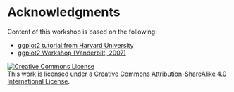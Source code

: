 # Acknowledgments

Content of this workshop is based on the following:

- [ggplot2 tutorial from Harvard University](http://tutorials.iq.harvard.edu/R/Rgraphics/Rgraphics.html)
- [ggplot2 Workshop (Vanderbilt, 2007)](http://ggplot2.org/resources/2007-vanderbilt.pdf)

<a rel="license" href="http://creativecommons.org/licenses/by-sa/4.0/"><img alt="Creative Commons License" style="border-width:0" src="https://i.creativecommons.org/l/by-sa/4.0/88x31.png" /></a><br />This work is licensed under a <a rel="license" href="http://creativecommons.org/licenses/by-sa/4.0/">Creative Commons Attribution-ShareAlike 4.0 International License</a>.

